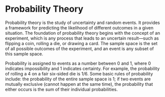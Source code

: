 # Probability Theory
Probability theory is the study of uncertainty and random events. It provides a framework for predicting the likelihood of different outcomes in a given situation. The foundation of probability theory begins with the concept of an experiment, which is any process that leads to an uncertain result—such as flipping a coin, rolling a die, or drawing a card. The sample space is the set of all possible outcomes of the experiment, and an event is any subset of this sample space.

Probability is assigned to events as a number between $0$ and $1$, where $0$ indicates impossibility and $1$ indicates certainty. For example, the probability of rolling a 4 on a fair six-sided die is 1/6. Some basic rules of probability include: the probability of the entire sample space is 1; if two events are mutually exclusive (cannot happen at the same time), the probability that either occurs is the sum of their individual probabilities.
